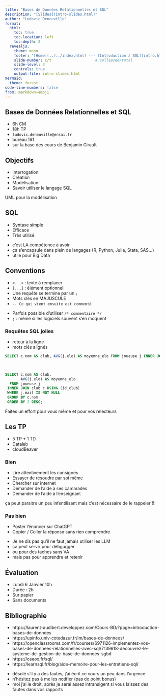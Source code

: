 ```yaml
---
title: "Bases de Données Relationnelles et SQL"
description: "[Slides](intro-slides.html)"
author: "Ludovic Deneuville"
format: 
  html:
    toc: true
    toc-location: left
    toc-depth: 2
  revealjs:
    theme: moon
    footer: "[Home](../../index.html) --- [Introduction à SQL](intro.html)"
    slide-number: c/t                    # collapsed/total
    slide-level: 3
    controls: true
    output-file: intro-slides.html
mermaid:
  theme: forest
code-line-numbers: false
from: markdown+emoji
---
```


## Bases de Données Relationnelles et SQL

- 6h CM
- 18h TP
- `ludovic.deneuville@ensai.fr`
- bureau 161
- sur la base des cours de Benjamin Girault

## Objectifs

- Interrogation
- Création
- Modélisation
- Savoir utiliser le langage SQL

:::{.notes}
UML pour la modélisation
:::

## SQL

- Syntaxe simple
- Efficace
- Très utilisé

:::{.notes}
- c'est LA compétence à avoir
- ça s'encapsule dans plein de langages (R, Python, Julia, Stata, SAS...)
- utile pour Big Data
:::

## Conventions

- `<...>` : texte à remplacer
- `[...]` : élément optionnel
- Une requête se termine par un `;`
- Mots clés en MAJUSCULE
- `-- Ce qui vient ensuite est commenté`

::: {.notes}
- Parfois possible d'utiliser `/* commentaire */`
- `;` : même si les logiciels souvent s'en moquent
:::

### Requêtes SQL jolies

- retour à la ligne
- mots clés alignés

::: {.fragment}
```.sql
SELECT c.nom AS club, AVG(j.elo) AS moyenne_elo FROM joueuse j INNER JOIN club c USING (id_club) WHERE mail IS NOT NULL GROUP BY c.nom ORDER BY 2 DESC;
```
::: 

<br>

::: {.fragment}
```.sql
SELECT c.nom AS club, 
       AVG(j.elo) AS moyenne_elo
  FROM joueuse j 
 INNER JOIN club c USING (id_club) 
 WHERE j.mail IS NOT NULL 
 GROUP BY c.nom 
 ORDER BY 2 DESC;
```
::: 

::: {.notes}
Faites un effort pour vous même et pour vos relecteurs
:::

## Les TP

- 5 TP + 1 TD
- Datalab
- cloudBeaver

### Bien

- Lire attentivement les consignes
- Essayer de résoudre par soi même
- Chercher sur internet
- Demander de l'aide à ses camarades
- Demander de l'aide à l'enseignant

::: {.notes}
ça peut paraitre un peu infentilisant mais c'est nécessaire de le rappeler !!!
:::

### Pas bien

- Poster l'énoncer sur ChatGPT
- Copier / Coller la réponse sans rien comprendre

::: {.notes}
- Je ne dis pas qu'il ne faut jamais utiliser les LLM
- ça peut servir pour débgugger
- ou pour des taches sans VA
- mais pas pour apprendre et retenir
:::

## Évaluation

- Lundi 6 Janvier 10h
- Durée : 2h
- Sur papier
- Sans documents

## Bibliographie

- https://laurent-audibert.developpez.com/Cours-BD/?page=introduction-bases-de-donnees
- https://upinfo.univ-cotedazur.fr/im/bases-de-donnees/
- https://openclassrooms.com/fr/courses/6971126-implementez-vos-bases-de-donnees-relationnelles-avec-sql/7139618-decouvrez-le-systeme-de-gestion-de-base-de-donnees-sgbd
- https://oseox.fr/sql/
- https://learnsql.fr/blog/aide-memoire-pour-les-entretiens-sql/

::: {.notes}
- désolé s'il y a des fautes, j'ai écrit ce cours un peu dans l'urgence
- n'hésitez pas à me les notifier (pas de point bonus)
- moi j'ai le droit, après je serai assez intransigent si vous laissez des fautes dans vos rapports
:::